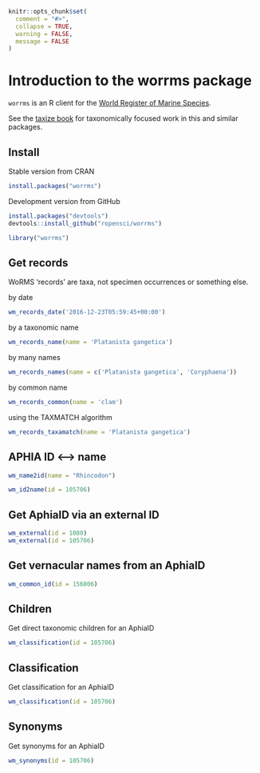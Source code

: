 <!--
%\VignetteEngine{knitr::knitr}
%\VignetteIndexEntry{Introduction to the worrms package}
%\VignetteEncoding{UTF-8}
-->

```r
knitr::opts_chunk$set(
  comment = "#>",
  collapse = TRUE,
  warning = FALSE,
  message = FALSE
)
```

Introduction to the worrms package
==================================

`worrms` is an R client for the [World Register of Marine Species](http://www.marinespecies.org/).

See the [taxize book](https://ropenscilabs.github.io/taxize-book/) for taxonomically focused work
in this and similar packages.

## Install

Stable version from CRAN

```r
install.packages("worrms")
```

Development version from GitHub

```r
install.packages("devtools")
devtools::install_github("ropensci/worrms")
```

```r
library("worrms")
```

## Get records

WoRMS 'records' are taxa, not specimen occurrences or something else.

by date

```r
wm_records_date('2016-12-23T05:59:45+00:00')
```

by a taxonomic name

```r
wm_records_name(name = 'Platanista gangetica')
```

by many names

```r
wm_records_names(name = c('Platanista gangetica', 'Coryphaena'))
```

by common name

```r
wm_records_common(name = 'clam')
```

using the TAXMATCH algorithm

```r
wm_records_taxamatch(name = 'Platanista gangetica')
```

## APHIA ID <--> name

```r
wm_name2id(name = "Rhincodon")
```

```r
wm_id2name(id = 105706)
```

## Get AphiaID via an external ID

```r
wm_external(id = 1080)
wm_external(id = 105706)
```

## Get vernacular names from an AphiaID

```r
wm_common_id(id = 156806)
```

## Children

Get direct taxonomic children for an AphiaID

```r
wm_classification(id = 105706)
```

## Classification

Get classification for an AphiaID

```r
wm_classification(id = 105706)
```

## Synonyms

Get synonyms for an AphiaID

```r
wm_synonyms(id = 105706)
```

